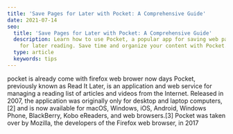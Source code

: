 ```yaml
---
title: 'Save Pages for Later with Pocket: A Comprehensive Guide'
date: 2021-07-14
seo:
  title: 'Save Pages for Later with Pocket: A Comprehensive Guide'
  description: Learn how to use Pocket, a popular app for saving web pages and articles
    for later reading. Save time and organize your content with Pocket.
  type: article
  keywords: tips
---
```


pocket is already come with firefox web brower now days Pocket, previously known as Read It Later, is an application and web service for managing a reading list of articles and videos from the Internet. Released in 2007, the application was originally only for desktop and laptop computers,[2] and is now available for macOS, Windows, iOS, Android, Windows Phone, BlackBerry, Kobo eReaders, and web browsers.[3] Pocket was taken over by Mozilla, the developers of the Firefox web browser, in 2017

